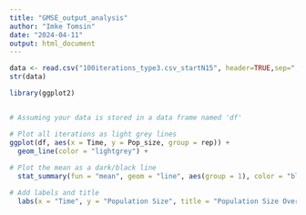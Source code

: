 ```yaml
---
title: "GMSE_output_analysis"
author: "Imke Tomsin"
date: "2024-04-11"
output: html_document
---
```


```r
data <- read.csv("100iterations_type3.csv_startN15", header=TRUE,sep=",")
str(data)

library(ggplot2)


# Assuming your data is stored in a data frame named 'df'

# Plot all iterations as light grey lines
ggplot(df, aes(x = Time, y = Pop_size, group = rep)) +
  geom_line(color = "lightgrey") +
  
# Plot the mean as a dark/black line
  stat_summary(fun = "mean", geom = "line", aes(group = 1), color = "black", size = 1) +

# Add labels and title
  labs(x = "Time", y = "Population Size", title = "Population Size Over Time")

```


